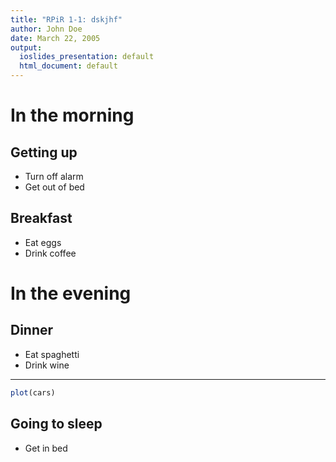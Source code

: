 ```yaml
---
title: "RPiR 1-1: dskjhf"
author: John Doe
date: March 22, 2005
output: 
  ioslides_presentation: default
  html_document: default
---
```


# In the morning

## Getting up

- Turn off alarm
- Get out of bed

## Breakfast

- Eat eggs
- Drink coffee

# In the evening

## Dinner

- Eat spaghetti
- Drink wine

---

```r
plot(cars)
```

## Going to sleep

- Get in bed
